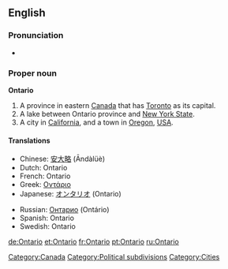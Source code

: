 ==English==

===Pronunciation===
* {{audio|en-ca-Ontario.ogg|Audio (CA)}}

===Proper noun===
'''Ontario'''

#A province in eastern [[Canada]] that has [[Toronto]] as its capital.
#A lake between Ontario province and [[New York State]].
#A city in [[California]], and a town in [[Oregon]], [[USA]].

====Translations====
{{top}}
*Chinese: [[安大略]] (Āndàlüè)
*Dutch: Ontario
*French: Ontario
*Greek: [[Οντάριο]]
*Japanese: [[オンタリオ]] (Ontario)
{{mid}}
*Russian: [[Онтарио]] (Ontário)
*Spanish: Ontario {{m}}
*Swedish: Ontario
{{bottom}}

[[Category:Canada]]
[[Category:Political subdivisions]]
[[Category:Cities]]

[[de:Ontario]]
[[et:Ontario]]
[[fr:Ontario]]
[[pt:Ontario]]
[[ru:Ontario]]